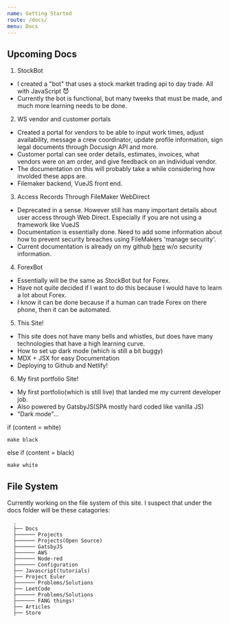 ```yaml
---
name: Getting Started
route: /docs/
menu: Docs
---
```


## Upcoming Docs
 1. StockBot

 - I created a "bot" that uses a stock market trading api to day trade. All with JavaScript 😈
 - Currently the bot is functional, but many tweeks that must be made, and much more learning needs to be done.

 2. WS vendor and customer portals

 - Created a portal for vendors to be able to input work times, adjust availability, message a crew coordinator, update profile information, sign legal documents through Docusign API and more.
 - Customer portal can see order details, estimates, invoices, what vendors were on am order, and give feedback on an individual vendor.
 - The documentation on this will probably take a while considering how involded these apps are.
 - Filemaker backend, VueJS front end.

 3. Access Records Through FileMaker WebDirect
 - Deprecated in a sense. However still has many important details about user access through Web Direct. Especially if you are not using a framework like VueJS
 - Documentation is essentially done. Need to add some information about how to prevent security breaches using FileMakers 'manage security'.
 - Current documentation is already on my github [here](https://github.com/MinimalDeveloper/filemaker-webdirect-record) w/o security information.

 4. ForexBot

 - Essentially will be the same as StockBot but for Forex.
 - Have not quite decided if I want to do this because I would have to learn a lot about Forex.
 - I know it can be done because if a human can trade Forex on there phone, then it can be automated.

 5. This Site!

 - This site does not have many bells and whistles, but does have many technologies that have a high learning curve.
 - How to set up dark mode (which is still a bit buggy)
 - MDX + JSX for easy Documentation
 - Deploying to Github and Netlify!

 6. My first portfolio Site!

 - My first portfolio(which is still live) that landed me my current developer job.
 - Also powered by GatsbyJS(SPA mostly hard coded like vanilla JS)
 - "Dark mode"...

 if (content = white)

    make black

 else if (content = black)
 
    make white


## File System

Currently working on the file system of this site. I suspect that under the docs folder will be these catagories:

      .
      ├── Docs
      ├────── Projects
      ├────── Projects(Open Source)
      ├────── GatsbyJS
      ├────── AWS
      ├────── Node-red
      ├────── Configuration
      ├── Javascript(tutorials)
      ├── Project Euler
      ├────── Problems/Solutions
      ├── LeetCode
      ├────── Problems/Solutions
      ├────── FANG things!
      ├── Articles
      ├── Store
